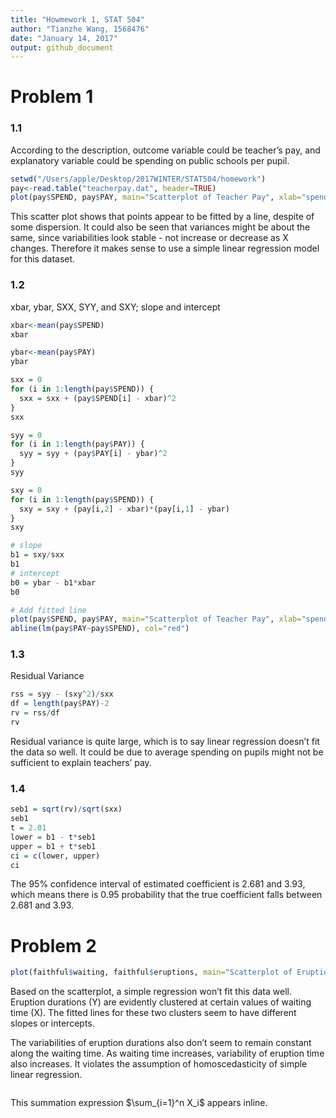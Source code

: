 ```yaml
---
title: "Howmework 1, STAT 504"
author: "Tianzhe Wang, 1568476"
date: "January 14, 2017"
output: github_document
---
```



# Problem 1

### 1.1

According to the description, outcome variable could be teacher's pay, and explanatory variable could be spending on public schools per pupil.

```r
setwd("/Users/apple/Desktop/2017WINTER/STAT504/homework")
pay<-read.table("teacherpay.dat", header=TRUE)
plot(pay$SPEND, pay$PAY, main="Scatterplot of Teacher Pay", xlab="spending per pupil", ylab="teacher pay", pch = 20, ylim = c(15000, 45000), xlim = c(2000, 9000))
```

This scatter plot shows that points appear to be fitted by a line, despite of some dispersion. It could also be seen that variances might be about the same, since variabilities look stable - not increase or decrease as X changes. Therefore it makes sense to use a simple linear regression model for this dataset.

### 1.2
xbar, ybar, SXX, SYY, and SXY; slope and intercept

```r
xbar<-mean(pay$SPEND)
xbar 

ybar<-mean(pay$PAY)
ybar

sxx = 0
for (i in 1:length(pay$SPEND)) {
  sxx = sxx + (pay$SPEND[i] - xbar)^2
}
sxx

syy = 0
for (i in 1:length(pay$PAY)) {
  syy = syy + (pay$PAY[i] - ybar)^2
}
syy

sxy = 0
for (i in 1:length(pay$SPEND)) {
  sxy = sxy + (pay[i,2] - xbar)*(pay[i,1] - ybar)
}
sxy

# slope
b1 = sxy/sxx
b1
# intercept
b0 = ybar - b1*xbar
b0

# Add fitted line
plot(pay$SPEND, pay$PAY, main="Scatterplot of Teacher Pay", xlab="spending per pupil", ylab="teacher pay", pch = 20, ylim = c(15000, 45000), xlim = c(2000, 9000))
abline(lm(pay$PAY~pay$SPEND), col="red")
```

### 1.3 
Residual Variance
```r
rss = syy - (sxy^2)/sxx
df = length(pay$PAY)-2
rv = rss/df
rv
```

Residual variance is quite large, which is to say linear regression doesn't fit the data so well. It could be due to average spending on pupils might not be sufficient to explain teachers' pay. 

### 1.4
```r
seb1 = sqrt(rv)/sqrt(sxx)
seb1
t = 2.01
lower = b1 - t*seb1
upper = b1 + t*seb1
ci = c(lower, upper)
ci
```
The 95% confidence interval of estimated coefficient is 2.681 and 3.93, which means there is 0.95 probability that the true coefficient falls between 2.681 and 3.93.


# Problem 2
```r
plot(faithful$waiting, faithful$eruptions, main="Scatterplot of Eruptions", xlab="waiting time", ylab="eruption duration", pch = 20)
```

Based on the scatterplot, a simple regression won't fit this data well. Eruption durations (Y) are evidently clustered at certain values of waiting time (X). The fitted lines for these two clusters seem to have different slopes or intercepts. 

The variabilities of eruption durations also don't seem to remain constant along the waiting time. As waiting time increases, variability of eruption time also increases. It violates the assumption of homoscedasticity of simple linear regression.

```r


```

This summation expression $\sum_{i=1}^n X_i$ appears inline.


